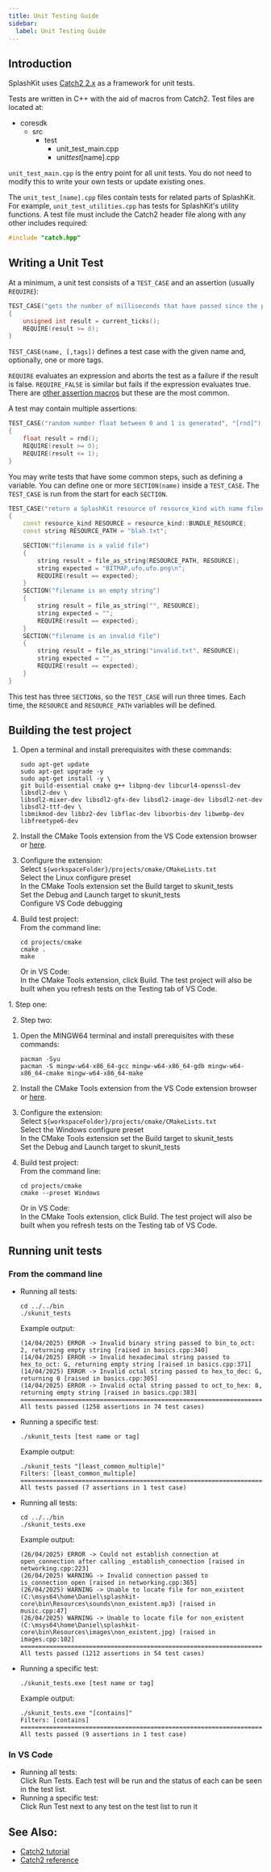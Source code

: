 ```yaml
---
title: Unit Testing Guide
sidebar:
  label: Unit Testing Guide
---
```



## Introduction

SplashKit uses [Catch2 2.x](https://github.com/catchorg/Catch2/tree/v2.x) as a framework for unit
tests.

Tests are written in C++ with the aid of macros from Catch2. Test files are located at:

<FileTree>

- coresdk
  - src
    - test
      - unit_test_main.cpp
      - unit*test*[name].cpp

</FileTree>

`unit_test_main.cpp` is the entry point for all unit tests. You do not need to modify this to write
your own tests or update existing ones.

The `unit_test_[name].cpp` files contain tests for related parts of SplashKit. For example,
`unit_test_utilities.cpp` has tests for SplashKit's utility functions. A test file must include the
Catch2 header file along with any other includes required:

```cpp
#include "catch.hpp"
```

## Writing a Unit Test

At a minimum, a unit test consists of a `TEST_CASE` and an assertion (usually `REQUIRE`):

```cpp
TEST_CASE("gets the number of milliseconds that have passed since the program was started", "[current_ticks]")
{
    unsigned int result = current_ticks();
    REQUIRE(result >= 0);
}
```

`TEST_CASE(name, [,tags])` defines a test case with the given name and, optionally, one or more
tags.

`REQUIRE` evaluates an expression and aborts the test as a failure if the result is false.
`REQUIRE_FALSE` is similar but fails if the expression evaluates true. There are
[other assertion macros](https://github.com/catchorg/Catch2/blob/v2.x/docs/assertions.md#top) but
these are the most common.

A test may contain multiple assertions:

```cpp
TEST_CASE("random number float between 0 and 1 is generated", "[rnd]")
{
    float result = rnd();
    REQUIRE(result >= 0);
    REQUIRE(result <= 1);
}
```

You may write tests that have some common steps, such as defining a variable. You can define one or
more `SECTION(name)` inside a `TEST_CASE`. The `TEST_CASE` is run from the start for each `SECTION`.

```cpp
TEST_CASE("return a SplashKit resource of resource_kind with name filename as a string", "[file_as_string]")
{
    const resource_kind RESOURCE = resource_kind::BUNDLE_RESOURCE;
    const string RESOURCE_PATH = "blah.txt";

    SECTION("filename is a valid file")
    {
        string result = file_as_string(RESOURCE_PATH, RESOURCE);
        string expected = "BITMAP,ufo,ufo.png\n";
        REQUIRE(result == expected);
    }
    SECTION("filename is an empty string")
    {
        string result = file_as_string("", RESOURCE);
        string expected = "";
        REQUIRE(result == expected);
    }
    SECTION("filename is an invalid file")
    {
        string result = file_as_string("invalid.txt", RESOURCE);
        string expected = "";
        REQUIRE(result == expected);
    }
}
```

This test has three `SECTION`s, so the `TEST_CASE` will run three times. Each time, the `RESOURCE`
and `RESOURCE_PATH` variables will be defined.

## Building the test project

<Tabs syncKey="platform">
<TabItem label="Linux/WSL">
<Steps>

1.  Open a terminal and install prerequisites with these commands:

    ```shell
    sudo apt-get update
    sudo apt-get upgrade -y
    sudo apt-get install -y \
    git build-essential cmake g++ libpng-dev libcurl4-openssl-dev libsdl2-dev \
    libsdl2-mixer-dev libsdl2-gfx-dev libsdl2-image-dev libsdl2-net-dev libsdl2-ttf-dev \
    libmikmod-dev libbz2-dev libflac-dev libvorbis-dev libwebp-dev libfreetype6-dev
    ```

2.  Install the CMake Tools extension from the VS Code extension browser or
    [here](https://marketplace.visualstudio.com/items?itemName=ms-vscode.cmake-tools).

3.  Configure the extension:  
    Select `${workspaceFolder}/projects/cmake/CMakeLists.txt`  
    Select the Linux configure preset  
    In the CMake Tools extension set the Build target to skunit_tests  
    Set the Debug and Launch target to skunit_tests  
    Configure VS Code debugging

4.  Build test project:  
    From the command line:
    ```shell
    cd projects/cmake
    cmake .
    make
    ```
    Or in VS Code:  
    In the CMake Tools extension, click Build. The test project will also be built when you refresh
    tests on the Testing tab of VS Code.

</Steps>
</TabItem>
<TabItem label="macOS">
<Steps>
1. Step one:

2. Step two:

</Steps>
</TabItem>
<TabItem label="Windows">
<Steps>

1.  Open the MINGW64 terminal and install prerequisites with these commands:

    ```shell
    pacman -Syu
    pacman -S mingw-w64-x86_64-gcc mingw-w64-x86_64-gdb mingw-w64-x86_64-cmake mingw-w64-x86_64-make
    ```

2.  Install the CMake Tools extension from the VS Code extension browser or
    [here](https://marketplace.visualstudio.com/items?itemName=ms-vscode.cmake-tools).

3.  Configure the extension:  
    Select `${workspaceFolder}/projects/cmake/CMakeLists.txt`  
    Select the Windows configure preset  
    In the CMake Tools extension set the Build target to skunit_tests  
    Set the Debug and Launch target to skunit_tests  

4.  Build test project:  
    From the command line:
    ```shell
    cd projects/cmake
    cmake --preset Windows
    ```
    Or in VS Code:  
    In the CMake Tools extension, click Build. The test project will also be built when you refresh
    tests on the Testing tab of VS Code.

</Steps>
</TabItem>
</Tabs>

## Running unit tests

### From the command line

<Tabs syncKey="platform">
<TabItem label="Linux/WSL">

- Running all tests:

  ```shell
  cd ../../bin
  ./skunit_tests
  ```

  Example output:

  ```
  (14/04/2025) ERROR -> Invalid binary string passed to bin_to_oct: 2, returning empty string [raised in basics.cpp:340]
  (14/04/2025) ERROR -> Invalid hexadecimal string passed to hex_to_oct: G, returning empty string [raised in basics.cpp:371]
  (14/04/2025) ERROR -> Invalid octal string passed to hex_to_dec: G, returning 0 [raised in basics.cpp:305]
  (14/04/2025) ERROR -> Invalid octal string passed to oct_to_hex: 8, returning empty string [raised in basics.cpp:383]
  ===============================================================================
  All tests passed (1258 assertions in 74 test cases)
  ```

- Running a specific test:

  ```shell
  ./skunit_tests [test name or tag]
  ```

  Example output:

  ```
  ./skunit_tests "[least_common_multiple]"
  Filters: [least_common_multiple]
  ===============================================================================
  All tests passed (7 assertions in 1 test case)
  ```

</TabItem>
<TabItem label="macOS">
</TabItem>
<TabItem label="Windows">

- Running all tests:

  ```shell
  cd ../../bin
  ./skunit_tests.exe
  ```

  Example output:

  ```
  (26/04/2025) ERROR -> Could not establish connection at open_connection after calling _establish_connection [raised in networking.cpp:223]
  (26/04/2025) WARNING -> Invalid connection passed to is_connection_open [raised in networking.cpp:365]
  (26/04/2025) WARNING -> Unable to locate file for non_existent (C:\msys64\home\Daniel\splashkit-core\bin\Resources\sounds\non_existent.mp3) [raised in music.cpp:47]
  (26/04/2025) WARNING -> Unable to locate file for non_existent (C:\msys64\home\Daniel\splashkit-core\bin\Resources\images\non_existent.jpg) [raised in images.cpp:102]
  ===============================================================================
  All tests passed (1212 assertions in 54 test cases)

  ```

- Running a specific test:

  ```shell
  ./skunit_tests.exe [test name or tag]
  ```

  Example output:

  ```
  ./skunit_tests.exe "[contains]"
  Filters: [contains]
  ===============================================================================
  All tests passed (9 assertions in 1 test case)

  ```

</TabItem>
</Tabs>

### In VS Code

- Running all tests:  
  Click Run Tests. Each test will be run and the status of each can be seen in the test list.
- Running a specific test:  
  Click Run Test next to any test on the test list to run it

## See Also:

- [Catch2 tutorial](https://github.com/catchorg/Catch2/blob/v2.x/docs/tutorial.md)
- [Catch2 reference](https://github.com/catchorg/Catch2/blob/v2.x/docs/Readme.md)
